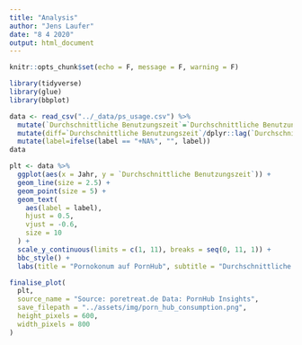 ```yaml
---
title: "Analysis"
author: "Jens Laufer"
date: "8 4 2020"
output: html_document
---
```


```r
knitr::opts_chunk$set(echo = F, message = F, warning = F)
```

```r
library(tidyverse)
library(glue)
library(bbplot)
```


```r
data <- read_csv("../_data/ps_usage.csv") %>% 
  mutate(`Durchschnittliche Benutzungszeit`=`Durchschnittliche Benutzungszeit`/60) %>% 
  mutate(diff=`Durchschnittliche Benutzungszeit`/dplyr::lag(`Durchschnittliche Benutzungszeit`), diff=round((diff-1)*100,1), label="+{diff}%" %>% glue) %>% 
  mutate(label=ifelse(label == "+NA%", "", label))
data
```




```r
plt <- data %>%
  ggplot(aes(x = Jahr, y = `Durchschnittliche Benutzungszeit`)) +
  geom_line(size = 2.5) +
  geom_point(size = 5) +
  geom_text(
    aes(label = label),
    hjust = 0.5,
    vjust = -0.6,
    size = 10
  ) +
  scale_y_continuous(limits = c(1, 11), breaks = seq(0, 11, 1)) +
  bbc_style() +
  labs(title = "Pornokonum auf PornHub", subtitle = "Durchschnittliche Zeit pro Besuch in Minuten in den letzten Jahren")

finalise_plot(
  plt,
  source_name = "Source: poretreat.de Data: PornHub Insights",
  save_filepath = "../assets/img/porn_hub_consumption.png",
  height_pixels = 600,
  width_pixels = 800
)
```


